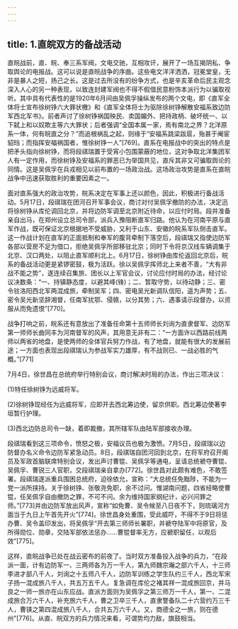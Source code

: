 ```yaml
---
---
---
```

title: 1.直皖双方的备战活动
---




直皖战前，直、皖、奉三系军阀，文电交驰，互相攻讦，展开了一场互揭阴私、争取舆论的电报战。这可以说是直皖战争的序曲。这些电文洋洋洒洒，冠冕堂皇，无非是暴人之短，扬己之长。这是过去所没有的纷争方式，也是辛亥革命后民主观念深入人心的另一种表现，以致连封建军阀也不得不假借民意粉饰本派行为以骗取视听。其中具有代表性的是1920年6月间由吴佩孚操纵发布的两个文电，即《直军全体将士宣布徐树铮六大罪状檄》和《直军全体将士为驱除徐树铮解散安福系致边防军西北军书》。前者声讨了徐树铮祸国殃民、卖国媚外、把持政柄、破坏统一、以下弑上和以奴欺主等六大罪状；后者强调“全国本属一家，焉有南北之界？北洋原系一体，何有皖直之分？”而追根祸乱之起，则缘于“安福系跳梁跋扈，殆甚于阉宦貂珰；而指挥安福祸国者，惟徐树铮一人”[769]。直系在电报战中的突出的特点是把矛头指向徐树铮，而将段祺瑞置于受宵小包围蒙蔽的地位，这对争取北洋集团军人有一定作用，而徐树铮及安福系的罪恶已为举国共见，直斥其非又可骗取舆论的同情。这是吴佩孚在兵戎相见以前布置的一场政治战。这场政治攻势是直系在直皖战争中迅速获取胜利的重要因素之一。

面对直系强大的政治攻势，皖系决定在军事上还以颜色，因此，积极进行备战活动。5月17日，段祺瑞在团河召开军事会议，商讨对付吴佩孚撤防的办法，决定迅将徐树铮从库伦调回北京，并将边防军调至北京附近待命，以应付时局。段并准备亲自出马，在郑州设立总司令部，派兵入豫阻断直军归路。他认为在河南平原与直军作战，既可保证北京根据地不受威胁，又利于山东、安徽的皖系军队侧击直军。这一作战计划在直军的正面抵制和奉军的腹背牵制下落空后，段祺瑞又指使边防军各部以营房不足为借口，拒绝吴佩孚所部移驻北京；同时下令将京汉线车辆调集于北京、汉口两处，以阻止直军顺利北上。6月17日，徐树铮由库伦返回北京后，皖系的备战活动更是紧锣密鼓，极为活跃。徐以吴佩孚挥师北上来者不善，“大有非战不能之势”，遂连续召集旅、团长以上军官会议，讨论应付时局的办法，经讨论议决数条：“一、持镇静态度，以避其峰(锋)；二、暂取守势，以待动静；三、密令驻洛阳西北军两混成旅，牵制吴军；四、密电吴光新调队信阳，遥为声势；五、密令吴光新坚辞湘督，任南军扰鄂、侵赣，以分其势；六、遇事请示段督办，以资服从而免遗恨”[770]。

战争打响之前，皖系还有意放出了准备任命第十五师师长刘询为直隶督军、边防军第一师师长曲同丰为河南督军的风声，其用意无非有二：“一方面许以西路前线两师以两省的地盘，是使两师的全体官兵努力作战，有了地盘，就能有很大的发展前途；一方面也表现出段祺瑞认为参战军实力雄厚，有不战则已、一战必胜的气概。”[771]

7月4日，徐世昌在总统府举行特别会议，商讨解决时局的办法，作出三项决议：

(1)特任徐树铮为远威将军。

(2)徐树铮现经任为远威将军，应即开去西北筹边使，留京供职。西北筹边使著李垣暂行护理。

(3)西北边防总司令一缺，着即裁撤，其所辖军队由陆军部接收办理。

段祺瑞看到这三项命令，愤怒之极，安福议员也极为激愤。7月5日，段祺瑞以边防督办名义命令边防军紧急动员。8日，段祺瑞自团河回到北京，在将军府召开阁员及军政首脑联席特别会议，发出声讨曹锟、吴佩孚等通电，呈请总统褫夺曹锟、吴佩孚、曹锐三人官职，交段祺瑞亲自拿办[772]。徐世昌对此颇有难色，不敢签署。段祺瑞遂派重兵围困总统府，迫徐依允，宣称：“大总统任免黜陟，不能为一党一派所挟持。关于徐树铮、张敬尧免职，余不过问。惟湖南问题，四省经略使曹锟，任吴佩孚自由撤防之罪，不可不问。余为维持国家纲纪计，必兴问罪之师。”[773]并由边防军放出风声，宣称“如免曹、吴令候至八日夜不下，则琉璃河方面当于九日上午首先开火”[774]。徐世昌身处重围，受此威吓，不得不于9日将惩办曹、吴令盖印发出，将吴佩孚“开去第三师师长署职，并褫夺陆军中将原官，及所得勋位、勋章，交陆军部依法惩办……曹锟督率无方，应褫职留任，以观后效”[775]。

这样，直皖战争已处在战云密布的前夜了。当时双方准备投入战争的兵力，“在段派一面，计有边防军一、三两师各为万一千人，第九师魏宗瀚之部六千人，十三师李进才部八千人，刘询之十五师八千人，边防军训练之学生队约三千人，西北军宋子扬一混成旅八千人，共五万五千人。复急调在库伦之褚其祥一混成旅回京，并马良之一师一旅亦在山东应战。直派方面则为吴佩孚之第三师万一千人，第一、二混成旅合万六千人，补充旅六千人，曹之卫卒三千人，直隶警备队二十六营约万三千人，曹锳之第四混成旅八千人，合共五万六千人。又，商德全之一旅，则在德州”[776]。从直、皖双方的兵力情况来看，可谓势均力敌，旗鼓相当。